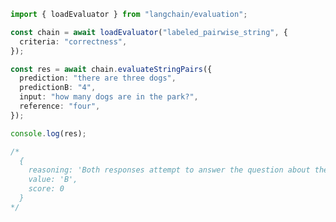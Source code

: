 ```typescript
import { loadEvaluator } from "langchain/evaluation";

const chain = await loadEvaluator("labeled_pairwise_string", {
  criteria: "correctness",
});

const res = await chain.evaluateStringPairs({
  prediction: "there are three dogs",
  predictionB: "4",
  input: "how many dogs are in the park?",
  reference: "four",
});

console.log(res);

/*
  {
    reasoning: 'Both responses attempt to answer the question about the number of dogs in the park. However, Response A states that there are three dogs, which is incorrect according to the reference answer. Response B, on the other hand, correctly states that there are four dogs, which matches the reference answer. Therefore, Response B is more accurate.Final Decision: [[B]]',
    value: 'B',
    score: 0
  }
*/
```